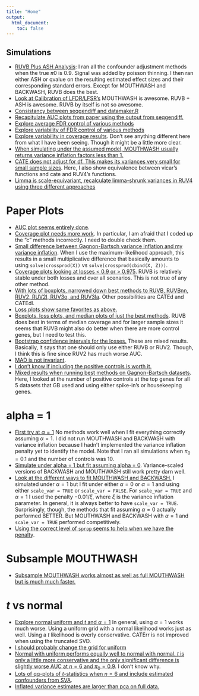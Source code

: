 ```yaml
---
title: "Home"
output:
  html_document:
    toc: false
---
```


## Simulations

* [RUVB Plus ASH Analysis](ruvb_plus_ash.html): I ran all the confounder adjustment methods when the true $\pi0$ is 0.9. Signal was added by poisson thinning. I then ran either ASH or qvalue on the resulting estimated effect sizes and their corresponding standard errors. Except for MOUTHWASH and BACKWASH, RUVB does the best.
* [Look at Calibration of LFDR/LFSR's](ruvb_lfsr.html) MOUTHWASH is awesome. RUVB + ASH is awesome. RUVB by itself is not so awesome.
* [Consistancy between seqgendiff and datamaker.R](compare_dg_seqgendiff.html)
* [Recapitulate AUC plots from paper using the output from seqgendiff.](initial_pvalue_eda.html)
* [Explore average FDR control of various methods](fdr_control.html)
* [Explore variability of FDR control of various methods](fdp_variability.html)
* [Explore variability in coverage results](coverage_variance.html). Don't see anything different here from what I have been seeing. Though it might be a little more clear.
* [When simulating under the assumed model, MOUTHWASH usually returns variance inflation factors less than 1.](vicar_t.html)
* [CATE does not adjust for df. This makes its variances very small for small sample sizes](var_code.html). Here, I also show equivalence between vicar's functions and cate and RUV4's functions.
* [Limma is scale-equivariant, recalculate limma-shrunk variances in RUV4 using three different approaches](limma_shrink.html)

# Paper Plots
* [AUC plot seems entirely done](ruvb_paper_plots.html).
* [Coverage plot needs more work](ruvb_paper_plots_coverage.html). In particular, I am afraid that I coded up the "c" methods incorrectly. I need to double check them.
* [Small difference between Gagnon-Bartsch variance inflation and my variance inflation](check_c_inflation.html). When I use the maximum-likelihood approach, this results in a small multiplicative difference that basically amounts to using `solve(crossprod(X))` vs `solve(crossprod(cbind(X, Z)))`.
* [Coverage plots looking at losses < 0.9 or > 0.975](coverage_try_2.html). RUVB is relatively stable under both losses and over all scenarios. This is not true of any other method.
* [With lots of boxplots, narrowed down best methods to RUVB, RUVBnn, RUV2, RUV2l, RUV3o, and RUV3la](ruvb_vs_all_boxplots.html). Other possibilities are CATEd and CATEdl.
* [Loss plots show same favorites as above.](ruvb_vs_all_lossplots.html)
* [Boxplots, loss plots, and median plots of just the best methods](ruvb_in_depth_best_methods.html). RUVB does best in terms of median coverage and for larger sample sizes it seems that RUVB might also do better when there are more control genes, but I need to test this.
* [Bootstrap confidence intervals for the losses.](ruvb_loss_boot.html) These are mixed results. Basically, it says that one should only use either RUVB or RUV2. Though, I think this is fine since RUV2 has much worse AUC.
* [MAD is not invariant](mad_not_equivariant.html).
* [I don't know if including the positive controls is worth it.](real_data_explore.html)
* [Mixed results when running best methods on Gagnon-Bartsch datasets](gb_output_analysis.html). Here, I looked at the number of positive controls at the top genes for all 5 datasets that GB used and using either spike-in's or housekeeping genes.

# alpha = 1
* [First try at $\alpha = 1$](alpha_1.html) No methods work well when I fit everything correctly assuming $\alpha = 1$. I did not run MOUTHWASH and BACKWASH with variance inflation because I hadn't implemented the variance inflation penalty yet to identify the model. Note that I ran all simulations when $\pi_0 = 0.1$ and the number of controls was 10.
* [Simulate under alpha = 1 but fit assuming alpha = 0](alpha_1_assume_0.html). Variance-scaled versions of BACKWASH and MOUTHWASH still work pretty darn well.
* [Look at the different ways to fit MOUTHWASH and BACKWASH.](alpha_1_joint.html) I simulated under $\alpha = 1$ but I fit under either $\alpha = 0$ or $\alpha = 1$ and using either `scale_var = TRUE` or `scale_var = FALSE`. For `scale_var = TRUE` and $\alpha = 1$ I used the penalty $-0.01 / \xi$, where $\xi$ is the variance inflation parameter. In general, it is always better to have `scale_var = TRUE`. Surprisingly, though, the methods that fit assuming $\alpha = 0$ actually performed BETTER. But MOUTHWASH and BACKWASH with $\alpha = 1$ and `scale_var = TRUE` performed competitively.
* [Using the correct level of `sprop` seems to help when we have the penalty](diff_sprop_varpen.html).

# Subsample MOUTHWASH
* [Subsample MOUTHWASH works almost as well as full MOUTHWASH but is much much faster.](explore_subsample.html)

# $t$ vs normal
* [Explore normal uniform and $t$ and $\alpha = 1$](improved_mouthwash_sims_analysis.html) In general, using $\alpha = 1$ works much worse. Using a uniform grid with a normal likelihood works just as well. Using a $t$ likelihood is overly conservative. CATErr is not improved when using the truncated SVD.
* [I should probably change the grid for uniform](sym_uniform_vs_normal.html)
* [Normal with uniform performs equally well to normal with normal. $t$ is only a little more conservative and the only significant difference is slightly worse AUC at $n = 6$ and $\pi_0 = 0.9$](improved_mouthwash_sims_analysis_longer.html). I don't know why.
* [Lots of qq-plots of $t$-statistics when $n = 6$ and include estimated confounders from SVA](explore_t.html).
* [Inflated variance estimates are larger than pca on full data.](explore_sigmahat.html)

[rmarkdown]: http://rmarkdown.rstudio.com/rmarkdown_websites.htm
[rstudio]: https://www.rstudio.com/products/rstudio/download/preview/
